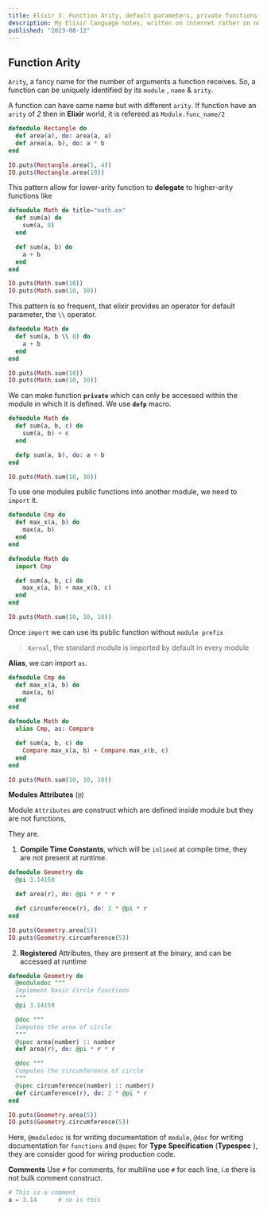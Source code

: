```yaml
---
title: Elixir 3. Function Arity, default parameters, private functions, imports, alias, attributes
description: My Elixir language notes, written on internet rather on note book
published: "2023-08-12"
---
```


## Function Arity

`Arity`, a fancy name for the number of arguments a function receives. So, a function can be uniquely identified by its `module` , `name` & `arity`.

A function can have same name but with different `arity`.
If function have an `arity` of _2_ then in **Elixir** world, it is refereed as `Module.func_name/2`

```elixir showLineNumbers title="math.ex"
defmodule Rectangle do
  def area(a), do: area(a, a)
  def area(a, b), do: a * b
end

IO.puts(Rectangle.area(5, 4))
IO.puts(Rectangle.area(10))
```

This pattern allow for lower-arity function to **delegate** to higher-arity functions like

```elixir showLineNumber
defmodule Math do title="math.ex"
  def sum(a) do
    sum(a, 0)
  end

  def sum(a, b) do
    a + b
  end
end

IO.puts(Math.sum(10))
IO.puts(Math.sum(10, 10))
```

This pattern is so frequent, that elixir provides an operator for default parameter, the `\\` operator.

```elixir showLineNumbers title="math.ex" {2}
defmodule Math do
  def sum(a, b \\ 0) do
    a + b
  end
end

IO.puts(Math.sum(10))
IO.puts(Math.sum(10, 10))

```

We can make function **`private`** which can only be accessed within the module in which it is defined. We use **`defp`** macro.

```elixir showLineNumbers title="private.ex" {6}
defmodule Math do
  def sum(a, b, c) do
    sum(a, b) + c
  end

  defp sum(a, b), do: a + b
end

IO.puts(Math.sum(10, 10))
```

To use one modules public functions into another module, we need to `import` it.

```elixir showLineNumbers title="import.ex" {8}
defmodule Cmp do
  def max_x(a, b) do
    max(a, b)
  end
end

defmodule Math do
  import Cmp

  def sum(a, b, c) do
    max_x(a, b) + max_x(b, c)
  end
end

IO.puts(Math.sum(10, 10, 10))
```

Once `import` we can use its public function without `module prefix`

> `Kernal`, the standard module is imported by default in every module

**Alias**, we can import `as`.

```elixir showLineNumbers title="alias.ex" {8,11}
defmodule Cmp do
  def max_x(a, b) do
    max(a, b)
  end
end

defmodule Math do
  alias Cmp, as: Compare

  def sum(a, b, c) do
    Compare.max_x(a, b) + Compare.max_x(b, c)
  end
end

IO.puts(Math.sum(10, 10, 10))
```

**Modules Attributes** (`@`)

Module `Attributes` are construct which are defined inside module but they are not functions,

They are.

1. **Compile Time Constants**, which will be `inlined` at compile time, they are not present at runtime.

```elixir showLineNumbers {2,4,6}
defmodule Geometry do
  @pi 3.14159

  def area(r), do: @pi * r * r

  def circumference(r), do: 2 * @pi * r
end

IO.puts(Geometry.area(5))
IO.puts(Geometry.circumference(5))
```

2. **Registered** Attributes, they are present at the binary, and can be accessed at runtime

```elixir showLineNumbers
defmodule Geometry do
  @moduledoc """
  Implement basic circle functions
  """
  @pi 3.14159

  @doc """
  Computes the area of circle
  """
  @spec area(number) :: number
  def area(r), do: @pi * r * r

  @doc """
  Computes the circumference of circle
  """
  @spec circumference(number) :: number()
  def circumference(r), do: 2 * @pi * r
end

IO.puts(Geometry.area(5))
IO.puts(Geometry.circumference(5))
```

Here, `@moduledoc` is for writing documentation of `module`, `@doc` for writing documentation for `functions` and `@spec` for **Type Specification** (**Typespec** ), they are consider good for wiring production code.

**Comments**
Use `#` for comments, for multiline use `#` for each line, i.e there is not bulk comment construct.

```elixir showLineNumbers
# This is a comment
a = 3.14      # so is this
```
